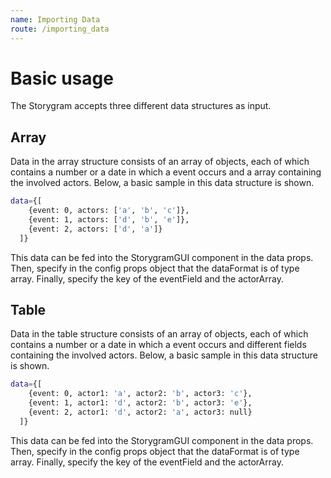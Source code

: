 ```yaml
---
name: Importing Data
route: /importing_data
---
```


# Basic usage

The Storygram accepts three different data structures as input.

## Array

Data in the array structure consists of an array of objects, each of which contains a number or a date in which a event occurs and a array containing the involved actors. Below, a basic sample in this data structure is shown. 

```sh
data={[
    {event: 0, actors: ['a', 'b', 'c']},
    {event: 1, actors: ['d', 'b', 'e']},
    {event: 2, actors: ['d', 'a']}
  ]}
```

This data can be fed into the StorygramGUI component in the data props. Then, specify in the config props object that the dataFormat is of type array. Finally, specify the key of the eventField and the actorArray.

<Playground>
  <StorygramGUI data={[
    {event: 0, actors: ['a', 'b', 'c']},
    {event: 1, actors: ['d', 'b', 'e']},
    {event: 2, actors: ['d', 'a']}
  ]}
  config={ {
    dataFormat: 'array',
    eventField: 'event',
    actorArrayField: 'actors',
  }}></StorygramGUI>
</Playground>

## Table

Data in the table structure consists of an array of objects, each of which contains a number or a date in which a event occurs and different fields containing the involved actors. Below, a basic sample in this data structure is shown. 

```sh
data={[
    {event: 0, actor1: 'a', actor2: 'b', actor3: 'c'},
    {event: 1, actor1: 'd', actor2: 'b', actor3: 'e'},
    {event: 2, actor1: 'd', actor2: 'a', actor3: null}
  ]}
```

This data can be fed into the StorygramGUI component in the data props. Then, specify in the config props object that the dataFormat is of type array. Finally, specify the key of the eventField and the actorArray.

<Playground>
  <StorygramGUI data={[
    {event: 0, actor1: 'a', actor2: 'b', actor3: 'c'},
    {event: 1, actor1: 'd', actor2: 'b', actor3: 'e'},
    {event: 2, actor1: 'd', actor2: 'a', actor3: null}
  ]}
  config={ {
    dataFormat: 'table',
    eventField: 'event',
    actorFields: ['actor1', 'actor2', 'actor3'],
  }}></StorygramGUI>
</Playground>
